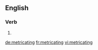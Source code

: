 ==English==

===Verb===
{{head|en|present participle}}

# {{present participle of|metricate|lang=en}}

[[de:metricating]]
[[fr:metricating]]
[[vi:metricating]]